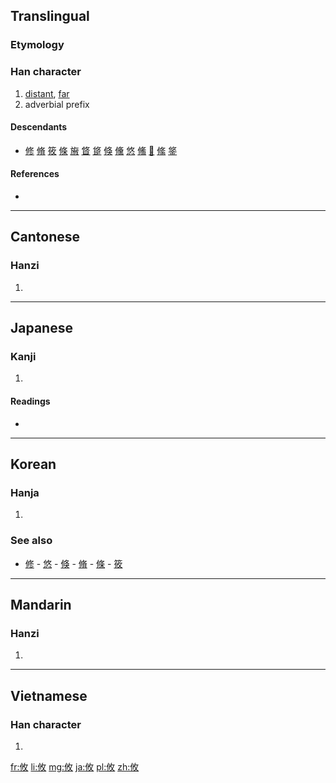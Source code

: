 ==Translingual==

===Etymology===
{{Han compound|人|攴|ls=ic}}

===Han character===
{{Han char|rn=66|rad=攴|as=03|sn=7|four=2824<sub>0</sub>|canj=人中人大 (OLOK)|ids=⿲[[亻]][[丨]][[攵]]}}

# [[distant]], [[far]]
# adverbial prefix

====Descendants====
* [[修]] [[脩]] [[筱]] [[條]] [[㫍]] [[䀺]] [[跾]] [[倏]] [[儵]] [[悠]] [[鯈]] [[𠤼]] [[絛]] [[鋚]]

====References====
* {{Han ref|kx=0468.100|dkj=13113|dj=0816.030|hdz=10132.010|uh=6538|ud=25912|bh=A7F1|bd=42993}}

----

==Cantonese==

===Hanzi===
{{yue-hanzi|jyut=|y=yau4}}

# {{defn|lang=yue|sort=攴03}}

----

==Japanese==

===Kanji===
{{ja-kanji|grade=|rs=攴03}}

# {{defn|lang=ja|sort=攴03}}

====Readings====
* {{ja-readings|on=[[ゆう]] (yū)|kun=[[ところ]] (tokoro)}}

----

==Korean==

===Hanja===
{{ko-hanja|hangeul=유|eumhun=|rv=yu|mr=yu|y=yu}}

# {{defn|lang=ko|sort=攴03}}

===See also===
* [[修]] - [[悠]] - [[倏]] - [[脩]] - [[條]] - [[筱]]

----

==Mandarin==

===Hanzi===
{{cmn-hanzi|pin=[[bīn]] ([[bin1]]), [[yōu]] ([[you1]])|wg=pin<sup>1</sup>, yu<sup>1</sup>}}

# {{defn|lang=cmn|sort=攴03}}

----

==Vietnamese==

===Han character===
{{vi-hantu|[[du]], [[đu]]|rs=攴03}}

# {{defn|lang=vi|sort=攴03}}

[[fr:攸]]
[[li:攸]]
[[mg:攸]]
[[ja:攸]]
[[pl:攸]]
[[zh:攸]]